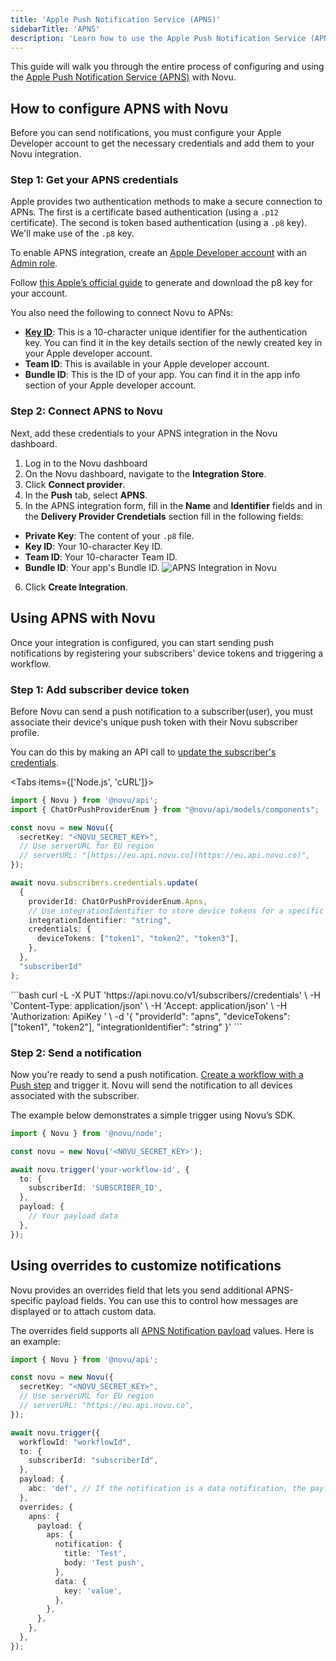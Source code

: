 ```yaml
---
title: 'Apple Push Notification Service (APNS)'
sidebarTitle: 'APNS'
description: 'Learn how to use the Apple Push Notification Service (APNS) provider to send push notifications using Novu'
---
```



This guide will walk you through the entire process of configuring and using the <a href="https://docs.expo.dev/push-notifications/overview/" target="_blank" rel="noopener noreferrer">Apple Push Notification Service (APNS)</a> with Novu.

## How to configure APNS with Novu

Before you can send notifications, you must configure your Apple Developer account to get the necessary credentials and add them to your Novu integration.

### Step 1: Get your APNS credentials

Apple provides two authentication methods to make a secure connection to APNs. The first is a certificate based authentication (using a `.p12` certificate). The second is token based authentication (using a `.p8` key). We'll make use of the `.p8` key.

To enable APNS integration, create an <a href="https://developer.apple.com/" target="_blank" rel="noopener noreferrer">Apple Developer account</a> with an [Admin role](https://appstoreconnect.apple.com/access/users).

Follow <a href="https://developer.apple.com/help/account/keys/create-a-private-key" target="_blank" rel="noopener noreferrer">this Apple’s official guide</a> to generate and download the p8 key for your account.

You also need the following to connect Novu to APNs:

* <a href="https://developer.apple.com/help/account/keys/get-a-key-identifier/" target="_blank" rel="noopener noreferrer">**Key ID**</a>: This is a 10-character unique identifier for the authentication key. You can find it in the key details section of the newly created key in your Apple developer account.
* **Team ID**: This is available in your Apple developer account.
* **Bundle ID**: This is the ID of your app. You can find it in the app info section of your Apple developer account.

### Step 2: Connect APNS to Novu

Next, add these credentials to your APNS integration in the Novu dashboard.

1. Log in to the Novu dashboard
2. On the Novu dashboard, navigate to the **Integration Store**.
3. Click **Connect provider**.
4. In the **Push** tab, select **APNS**.
5. In the APNS integration form, fill in the **Name** and **Identifier** fields and in the **Delivery Provider Crendetials** section fill in the following fields:
  * **Private Key**: The content of your `.p8` file.
  * **Key ID**: Your 10-character Key ID.
  * **Team ID**: Your 10-character Team ID.
  * **Bundle ID**: Your app's Bundle ID.
![APNS Integration in Novu](/images/channels-and-providers/push/apns/apns-integration.png)
6. Click **Create Integration**.

## Using APNS with Novu

Once your integration is configured, you can start sending push notifications by registering your subscribers' device tokens and triggering a workflow.

### Step 1: Add subscriber device token

Before Novu can send a push notification to a subscriber(user), you must associate their device's unique push token with their Novu subscriber profile.

You can do this by making an API call to [update the subscriber's credentials](/api-reference/subscribers/update-provider-credentials).

<Tabs items={['Node.js', 'cURL']}>
<Tab value="Node.js">
```typescript
import { Novu } from '@novu/api';
import { ChatOrPushProviderEnum } from "@novu/api/models/components";

const novu = new Novu({
  secretKey: "<NOVU_SECRET_KEY>",
  // Use serverURL for EU region
  // serverURL: "[https://eu.api.novu.co](https://eu.api.novu.co)",
});

await novu.subscribers.credentials.update(
  {
    providerId: ChatOrPushProviderEnum.Apns,
    // Use integrationIdentifier to store device tokens for a specific integration
    integrationIdentifier: "string",
    credentials: {
      deviceTokens: ["token1", "token2", "token3"],
    },
  },
  "subscriberId"
);
```
</Tab>
<Tab value="cURL">
```bash
curl -L -X PUT 'https://api.novu.co/v1/subscribers/<SUBSCRIBER_ID>/credentials' \
-H 'Content-Type: application/json' \
-H 'Accept: application/json' \
-H 'Authorization: ApiKey <NOVU_SECRET_KEY>' \
-d '{
  "providerId": "apns",
  "deviceTokens": ["token1", "token2"],
  "integrationIdentifier": "string"
}'
```
</Tab>
</Tabs>

### Step 2: Send a notification

Now you're ready to send a push notification. [Create a workflow with a Push step](/platform/workflow/build-a-workflow) and trigger it. Novu will send the notification to all devices associated with the subscriber.

The example below demonstrates a simple trigger using Novu’s SDK.

```typescript
import { Novu } from '@novu/node';

const novu = new Novu('<NOVU_SECRET_KEY>');

await novu.trigger('your-workflow-id', {
  to: {
    subscriberId: 'SUBSCRIBER_ID',
  },
  payload: {
    // Your payload data
  },
});
```

## Using overrides to customize notifications

Novu provides an overrides field that lets you send additional APNS-specific payload fields. You can use this to control how messages are displayed or to attach custom data.

The overrides field supports all <a href="https://developer.apple.com/documentation/usernotifications/setting_up_a_remote_notification_server/generating_a_remote_notification?language=objc" target="_blank" rel="noopener noreferrer">APNS Notification payload</a> values. Here is an example:

```typescript
import { Novu } from '@novu/api';

const novu = new Novu({
  secretKey: "<NOVU_SECRET_KEY>",
  // Use serverURL for EU region
  // serverURL: "https://eu.api.novu.co",
});

await novu.trigger({
  workflowId: "workflowId",
  to: {
    subscriberId: "subscriberId",
  },
  payload: {
    abc: 'def', // If the notification is a data notification, the payload will be sent as the data
  },
  overrides: {
    apns: {
      payload: {
        aps: {
          notification: {
            title: 'Test',
            body: 'Test push',
          },
          data: {
            key: 'value',
          },
        },
      },
    },
  },
});
```
